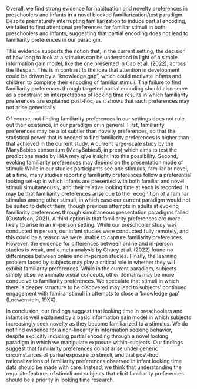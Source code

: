Overall, we find strong evidence for habituation and novelty preferences in preschoolers and infants in a novel blocked familiarization/test paradigm. Despite prematurely interrupting familiarization to induce partial encoding, we failed to find attentional preferences for familiar stimuli in both preschoolers and infants, suggesting that partial encoding does not lead to familiarity preferences in our paradigm.

This evidence supports the notion that, in the current setting, the decision of how long to look at a stimulus can be understood in light of a simple information gain model, like the one presented in Cao et al. (2022), across the lifespan. This is in contrast to the idea that attention in development could be driven by a “knowledge gap”, which could motivate infants and children to complete their encoding of familiar stimuli. The failure to find familiarity preferences through targeted partial encoding should also serve as a constraint on interpretations of looking time results in which familiarity preferences are explained post-hoc, as it shows that such preferences may not arise generically. 

Of course, not finding familiarity preferences in our settings does not rule out their existence, in our paradigm or in general. First, familiarity preferences may be a lot subtler than novelty preferences, so that the statistical power that is needed to find familiarity preferences is higher than that achieved in the current study. A current large-scale study by the ManyBabies consortium (ManyBabies5, in prep) which aims to test the predictions made by H&A may give insight into this possibility. Second, evoking familiarity preferences may depend on the presentation mode of stimuli: While in our studies participants see one stimulus, familiar or novel, at a time, many studies reporting familiarity preferences follow a preferential looking set-up in which infants are presented with both familiar and novel stimuli simultaneously, and their relative looking time at each is recorded. It may be that familiarity preferences arise due to the recognition of a familiar stimulus among other stimuli, in which case our current paradigm would not be suited to detect them, though previous attempts in adults at evoking familiarity preferences through simultaneous presentation paradigms failed (Gustafson, 2021). A third option is that familiarity preferences are more likely to arise in an in-person setting. While our preschooler study was conducted in person, our infant studies were conducted fully remotely, and this could be a reason we were unable to capture familiarity preferences. However, the evidence for differences between online and in-person studies is weak, and a meta analysis by Chuey et al. (2022) found no differences between online and in-person studies. Finally, the learning problem faced by subjects may play a critical role in whether they will exhibit familiarity preferences. While in the current paradigm, subjects simply observe animate visual concepts, other domains may be more conducive to familiarity preferences. We speculate that stimuli in which there is deeper structure to be discovered may lead to subjects’ continued engagement with familiar stimuli in attempts to close a ‘knowledge gap’ (Loewenstein, 19XX).

In conclusion, our findings suggest that looking time in preschoolers and infants is well explained by a basic information gain model in which subjects increasingly seek novelty as they become familiarized to a stimulus. We do not find evidence for a non-linearity in information seeking behavior, despite explicitly inducing partial encoding through a novel looking paradigm in which we manipulate exposure within-subjects. Our findings suggest that familiarity preferences do not arise under generic circumstances of partial exposure to stimuli, and that post-hoc rationalizations of familiarity preferences observed in infant looking time data should be made with care. Instead, we think that understanding the requisite features of stimuli and subjects that elicit familiarity preferences should be a priority in looking time research.
 
